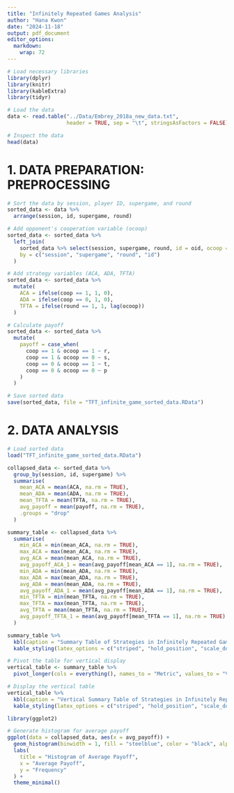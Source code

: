 ```yaml
---
title: "Infinitely Repeated Games Analysis"
author: "Hana Kwon"
date: "2024-11-18"
output: pdf_document
editor_options: 
  markdown: 
    wrap: 72
---
```


```r
# Load necessary libraries
library(dplyr)
library(knitr)
library(kableExtra)
library(tidyr)
```

```r
# Load the data
data <- read.table("../Data/Embrey_2018a_new_data.txt", 
                   header = TRUE, sep = "\t", stringsAsFactors = FALSE)

# Inspect the data
head(data)
```

# 1. DATA PREPARATION: PREPROCESSING

```r
# Sort the data by session, player ID, supergame, and round
sorted_data <- data %>%
  arrange(session, id, supergame, round)

# Add opponent's cooperation variable (ocoop)
sorted_data <- sorted_data %>%
  left_join(
    sorted_data %>% select(session, supergame, round, id = oid, ocoop = coop),
    by = c("session", "supergame", "round", "id")
  )

# Add strategy variables (ACA, ADA, TFTA)
sorted_data <- sorted_data %>%
  mutate(
    ACA = ifelse(coop == 1, 1, 0),
    ADA = ifelse(coop == 0, 1, 0),
    TFTA = ifelse(round == 1, 1, lag(ocoop))
  )

# Calculate payoff
sorted_data <- sorted_data %>%
  mutate(
    payoff = case_when(
      coop == 1 & ocoop == 1 ~ r,
      coop == 1 & ocoop == 0 ~ s,
      coop == 0 & ocoop == 1 ~ t,
      coop == 0 & ocoop == 0 ~ p
    )
  )

# Save sorted data
save(sorted_data, file = "TFT_infinite_game_sorted_data.RData")
```

# 2. DATA ANALYSIS

```r
# Load sorted data
load("TFT_infinite_game_sorted_data.RData")
```

```r
collapsed_data <- sorted_data %>%
  group_by(session, id, supergame) %>%
  summarise(
    mean_ACA = mean(ACA, na.rm = TRUE),
    mean_ADA = mean(ADA, na.rm = TRUE),
    mean_TFTA = mean(TFTA, na.rm = TRUE),
    avg_payoff = mean(payoff, na.rm = TRUE),
    .groups = "drop"
  )
```

```r
summary_table <- collapsed_data %>%
  summarise(
    min_ACA = min(mean_ACA, na.rm = TRUE),
    max_ACA = max(mean_ACA, na.rm = TRUE),
    avg_ACA = mean(mean_ACA, na.rm = TRUE),
    avg_payoff_ACA_1 = mean(avg_payoff[mean_ACA == 1], na.rm = TRUE),
    min_ADA = min(mean_ADA, na.rm = TRUE),
    max_ADA = max(mean_ADA, na.rm = TRUE),
    avg_ADA = mean(mean_ADA, na.rm = TRUE),
    avg_payoff_ADA_1 = mean(avg_payoff[mean_ADA == 1], na.rm = TRUE),
    min_TFTA = min(mean_TFTA, na.rm = TRUE),
    max_TFTA = max(mean_TFTA, na.rm = TRUE),
    avg_TFTA = mean(mean_TFTA, na.rm = TRUE),
    avg_payoff_TFTA_1 = mean(avg_payoff[mean_TFTA == 1], na.rm = TRUE)
  )
```

```r
summary_table %>%
  kbl(caption = "Summary Table of Strategies in Infinitely Repeated Game") %>%
  kable_styling(latex_options = c("striped", "hold_position", "scale_down"))
```

```r
# Pivot the table for vertical display
vertical_table <- summary_table %>%
  pivot_longer(cols = everything(), names_to = "Metric", values_to = "Value")

# Display the vertical table
vertical_table %>%
  kbl(caption = "Vertical Summary Table of Strategies in Infinitely Repeated Game") %>%
  kable_styling(latex_options = c("striped", "hold_position", "scale_down"))
```

```r

library(ggplot2)

# Generate histogram for average payoff
ggplot(data = collapsed_data, aes(x = avg_payoff)) +
  geom_histogram(binwidth = 1, fill = "steelblue", color = "black", alpha = 0.7) +
  labs(
    title = "Histogram of Average Payoff",
    x = "Average Payoff",
    y = "Frequency"
  ) +
  theme_minimal()
```
